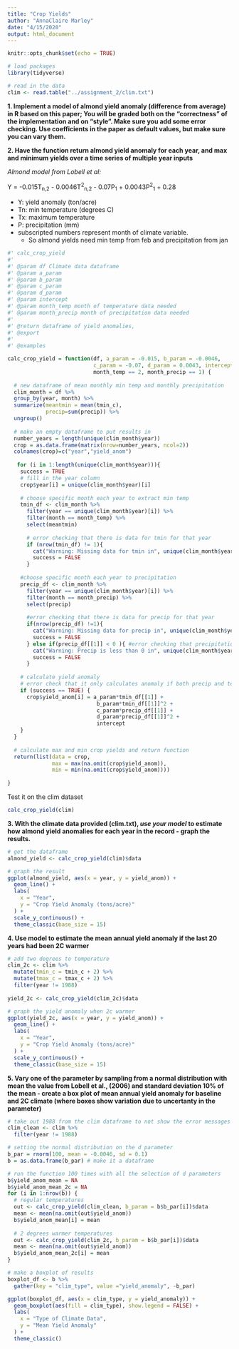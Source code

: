 ```yaml
---
title: "Crop Yields"
author: "AnnaClaire Marley"
date: "4/15/2020"
output: html_document
---
```


```r
knitr::opts_chunk$set(echo = TRUE)
```

```r
# load packages
library(tidyverse)
```

```r
# read in the data
clim <- read.table("../assignment_2/clim.txt")
```

**1. Implement a model of almond yield anomaly (difference from average) in R based on this paper; You will be graded both on the “correctness” of the implementation and on “style”. Make sure you add some error checking. Use coefficients in the paper as default values, but make sure you can vary them. **

**2. Have the function return almond yield anomaly for each year, and max and minimum yields over a time series of multiple year inputs**

*Almond model from Lobell et al:*

Y = -0.015T<sub>n,2</sub> - 0.0046T<sup>2</sup><sub>n,2</sub> - 0.07P<sub>1</sub> + 0.0043P<sup>2</sup><sub>1</sub> + 0.28

- Y: yield anomaly (ton/acre)
- Tn: min temperature (degrees C)
- Tx: maximum temperature
- P: precipitation (mm)
- subscripted numbers represent month of climate variable.
  - So almond yields need min temp from feb and precipitation from jan
  

```r
#' calc_crop_yield
#'
#' @param df Climate data dataframe
#' @param a_param 
#' @param b_param 
#' @param c_param 
#' @param d_param 
#' @param intercept 
#' @param month_temp month of temperature data needed 
#' @param month_precip month of precipitation data needed 
#'
#' @return dataframe of yield anomalies, 
#' @export
#'
#' @examples

calc_crop_yield = function(df, a_param = -0.015, b_param = -0.0046, 
                           c_param = -0.07, d_param = 0.0043, intercept = 0.28,
                           month_temp == 2, month_precip == 1) {
  
  # new dataframe of mean monthly min temp and monthly precipitation
  clim_month = df %>% 
  group_by(year, month) %>% 
  summarize(meantmin = mean(tmin_c),
            precip=sum(precip)) %>% 
  ungroup()
  
  # make an empty dataframe to put results in
  number_years = length(unique(clim_month$year))
  crop = as.data.frame(matrix(nrow=number_years, ncol=2))
  colnames(crop)=c("year","yield_anom")
 
   for (i in 1:length(unique(clim_month$year))){
    success = TRUE
    # fill in the year column 
    crop$year[i] = unique(clim_month$year)[i]
    
    # choose specific month each year to extract min temp
    tmin_df <- clim_month %>% 
      filter(year == unique(clim_month$year)[i]) %>% 
      filter(month == month_temp) %>% 
      select(meantmin) 
    
      # error checking that there is data for tmin for that year
      if (nrow(tmin_df) != 1){
        cat("Warning: Missing data for tmin in", unique(clim_month$year)[i], "\n")
        success = FALSE
      }
    
    #choose specific month each year to precipitation
    precip_df <- clim_month %>% 
      filter(year == unique(clim_month$year)[i]) %>% 
      filter(month == month_precip) %>% 
      select(precip) 
    
      #error checking that there is data for precip for that year
      if(nrow(precip_df) !=1){
        cat("Warning: Missing data for precip in", unique(clim_month$year)[i], "\n")
        success = FALSE
      } else if(precip_df[[1]] < 0 ){ #error checking that precipitation is >= to 0
        cat("Warning: Precip is less than 0 in", unique(clim_month$year)[i], "\n")
        success = FALSE
      }
    
    # calculate yield anomaly
    # error check that it only calculates anomaly if both precip and temp data have values
    if (success == TRUE) {
      crop$yield_anom[i] = a_param*tmin_df[[1]] +
                            b_param*tmin_df[[1]]^2 + 
                            c_param*precip_df[[1]] +
                            d_param*precip_df[[1]]^2 + 
                            intercept
    }
  }
  
  # calculate max and min crop yields and return function
  return(list(data = crop, 
              max = max(na.omit(crop$yield_anom)),
              min = min(na.omit(crop$yield_anom))))
  
}

```

Test it on the clim dataset

```r

calc_crop_yield(clim)

```


**3. With the climate data provided (clim.txt), *use your model* to estimate how almond yield anomalies for each year in the record - graph the results.**

```r
# get the dataframe
almond_yield <- calc_crop_yield(clim)$data

# graph the result
ggplot(almond_yield, aes(x = year, y = yield_anom)) +
  geom_line() +
  labs(
    x = "Year",
    y = "Crop Yield Anomaly (tons/acre)"
  ) +
  scale_y_continuous() +
  theme_classic(base_size = 15)

```


**4. Use model to estimate the mean annual yield anomaly if the last 20 years had been 2C warmer**

```r
# add two degrees to temperature
clim_2c <- clim %>% 
  mutate(tmin_c = tmin_c + 2) %>% 
  mutate(tmax_c = tmax_c + 2) %>% 
  filter(year != 1988)
   
yield_2c <- calc_crop_yield(clim_2c)$data

# graph the yield anomaly when 2c warmer
ggplot(yield_2c, aes(x = year, y = yield_anom)) +
  geom_line() +
  labs(
    x = "Year",
    y = "Crop Yield Anomaly (tons/acre)"
  ) +
  scale_y_continuous() +
  theme_classic(base_size = 15)
```


**5. Vary one of the parameter by sampling from a normal distribution with mean the value from Lobell et al., (2006) and standard deviation 10% of the mean -  create a box plot of  mean annual yield anomaly for baseline and 2C climate (where boxes show variation due to uncertanty in the parameter) **

```r

# take out 1988 from the clim dataframe to not show the error messages
clim_clean <- clim %>% 
  filter(year != 1988)

# setting the normal distribution on the d parameter
b_par = rnorm(100, mean = -0.0046, sd = 0.1)
b = as.data.frame(b_par) # make it a dataframe

# run the function 100 times with all the selection of d parameters
b$yield_anom_mean = NA
b$yield_anom_mean_2c = NA
for (i in 1:nrow(b)) {
  # regular temperatures
  out <- calc_crop_yield(clim_clean, b_param = b$b_par[i])$data
  mean <- mean(na.omit(out$yield_anom))
  b$yield_anom_mean[i] = mean
  
  # 2 degrees warmer temperatures
  out <- calc_crop_yield(clim_2c, b_param = b$b_par[i])$data
  mean <- mean(na.omit(out$yield_anom))
  b$yield_anom_mean_2c[i] = mean
}
```

```r
# make a boxplot of results
boxplot_df <- b %>% 
  gather(key = "clim_type", value ="yield_anomaly", -b_par)

ggplot(boxplot_df, aes(x = clim_type, y = yield_anomaly)) +
  geom_boxplot(aes(fill = clim_type), show.legend = FALSE) +
  labs(
    x = "Type of Climate Data",
    y = "Mean Yield Anomaly"
  ) +
  theme_classic()

```

